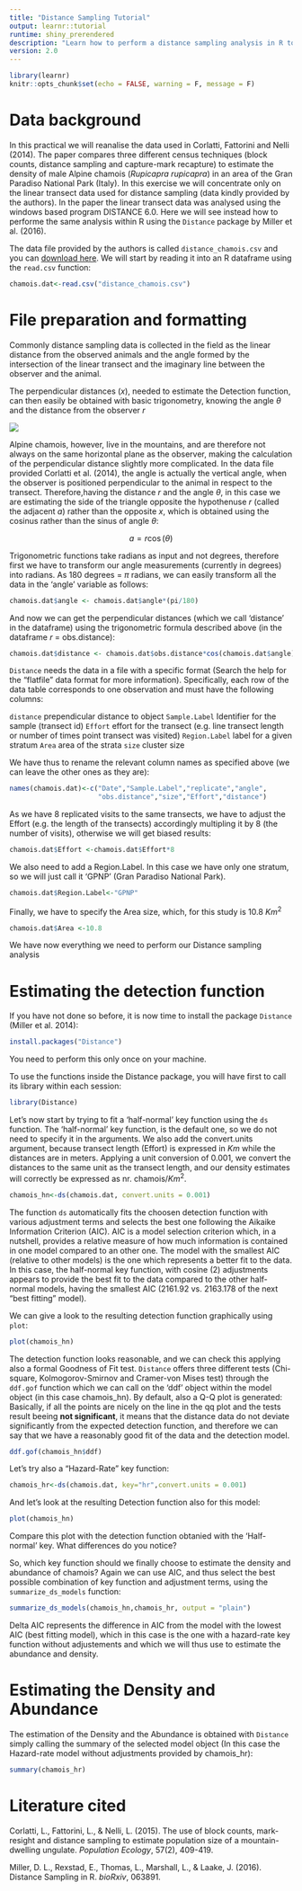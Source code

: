 ```yaml
---
title: "Distance Sampling Tutorial"
output: learnr::tutorial
runtime: shiny_prerendered
description: "Learn how to perform a distance sampling analysis in R to estimate the density of Alpine Chamois in an area of Gran Paradiso National Park"
version: 2.0
---
```


```r
library(learnr)
knitr::opts_chunk$set(echo = FALSE, warning = F, message = F)
```

# Data background

In this practical we will reanalise the data used in Corlatti, Fattorini and Nelli (2014). The paper compares three different census techniques (block counts, distance sampling and capture-mark recapture) to estimate the density of male Alpine chamois (*Rupicapra rupicapra*) in an area of the Gran Paradiso National Park (Italy). In this exercise we will concentrate only on the linear transect data used for distance sampling (data kindly provided by the authors). In the paper the linear transect data was analysed using the windows based program DISTANCE 6.0. Here we will see instead how to performe the same analysis within R using the `Distance` package by Miller et al. (2016). 

The data file provided by the authors is called `distance_chamois.csv` and you can  [download here](www/distance_chamois.csv). We will start by reading it into an R dataframe using the `read.csv` function:

```r
chamois.dat<-read.csv("distance_chamois.csv")
```

# File preparation and formatting

Commonly distance sampling data is collected in the field as the linear distance from the observed animals and the angle formed by the intersection of the linear transect and the imaginary line between the observer and the animal.

The perpendicular distances (*x*), needed to estimate the Detection function, can then easily be obtained with basic trigonometry, knowing the angle $\theta$ and the distance from the observer *r* 

![](images/angle.jpg)

Alpine chamois, however, live in the mountains, and are therefore not always on the same horizontal plane as the observer, making the calculation of the perpendicular distance slightly more complicated. In the data file provided Corlatti et al. (2014), the angle is actually the vertical angle, when the observer is positioned perpendicular to the animal in respect to the transect. Therefore,having the distance *r* and the angle $\theta$, in this case we are estimating the side of the triangle opposite the hypothenuse *r* (called the adjacent *a*) rather than the opposite *x*, which is obtained using the cosinus rather than the sinus of angle  $\theta$: 
  
$$a = r\cos(\theta) $$

Trigonometric functions take radians as input and not degrees, therefore first we have to transform our angle measurements (currently in degrees) into radians. As 180 degrees = $\pi$ radians, we can easily transform all the data in the 'angle' variable as follows:

```r
chamois.dat$angle <- chamois.dat$angle*(pi/180)
```

And now we can get the perpendicular distances (which we call 'distance' in the dataframe) using the trigonometric formula described above (in the dataframe *r* = obs.distance):

```r
chamois.dat$distance <- chamois.dat$obs.distance*cos(chamois.dat$angle)
```

`Distance` needs the data in a file with a specific format (Search the help for the "flatfile" data format for more information). Specifically, each row of the data table corresponds to one observation and must have the following columns:

`distance`	    prependicular distance to object
`Sample.Label`	Identifier for the sample (transect id)
`Effort`	      effort for the transect (e.g. line transect length or number of times point transect was visited)
`Region.Label`	label for a given stratum
`Area`	        area of the strata
`size`          cluster size

We have thus to rename the relevant column names as specified above (we can leave the other ones as they are):

```r
names(chamois.dat)<-c("Date","Sample.Label","replicate","angle",
                      "obs.distance","size","Effort","distance")
```

As we have 8 replicated visits to the same transects, we have to adjust the Effort (e.g. the length of the transects) accordingly multipling it by 8 (the number of visits), otherwise we will get biased results:   

```r
chamois.dat$Effort <-chamois.dat$Effort*8
```

We also need to add a Region.Label. In this case we have only one stratum, so we will just call it 'GPNP' (Gran Paradiso National Park).
```r
chamois.dat$Region.Label<-"GPNP"
```

Finally, we have to specify the Area size, which, for this study is 10.8 $Km^2$
```r
chamois.dat$Area <-10.8
```

We have now everything we need to perform our Distance sampling analysis

# Estimating the detection function

If you have not done so before, it is now time to install the package `Distance` (Miller et al. 2014):

```r
install.packages("Distance") 
```

You need to perform this only once on your machine. 

To use the functions inside the Distance package, you will have first to call its library within each session:

```r
library(Distance)
```

Let's now start by trying to fit a 'half-normal' key function using the `ds` function. The 'half-normal' key function, is the default one, so we do not need to specify it in the arguments.
We also add the convert.units argument, because transect length (Effort) is expressed in $Km$ while the distances are in meters. Applying a unit conversion of 0.001, we convert the distances to the same unit as the transect length, and  our density estimates will correctly be expressed as nr. chamois/$Km^2$.

```r
chamois_hn<-ds(chamois.dat, convert.units = 0.001)
```


The function `ds` automatically fits the choosen detection function with various adjustment terms and selects the best one following the Aikaike Information Criterion (AIC). AIC is a model selection criterion which, in a nutshell, provides a relative measure of how much information is contained in one model compared to an other one. The model with the smallest AIC (relative to other models) is the one which represents a better fit to the data. In this case, the half-normal key function, with cosine (2) adjustments appears to provide the best fit to the data compared to the other half-normal models, having the smallest AIC (2161.92 vs. 2163.178 of the next "best fitting" model).

We can give a look to the resulting detection function graphically using `plot`:

```r
plot(chamois_hn)
```

The detection function looks reasonable, and we can check this  applying also a formal Goodness of Fit test. `Distance` offers three different tests (Chi-square, Kolmogorov-Smirnov and Cramer-von Mises test) through the `ddf.gof` function which we can call on the 'ddf' object within the model object (in this case chamois_hn). By default, also a Q-Q plot is generated: Basically, if all the points are nicely on the line in the qq plot and the tests result beeing **not significant**, it means that the distance data do not deviate significantly from the expected detection function, and therefore we can say that we have a reasonably good fit of the data and the detection model.   

```r
ddf.gof(chamois_hn$ddf)
```
  
Let's try also a "Hazard-Rate" key function: 

```r
chamois_hr<-ds(chamois.dat, key="hr",convert.units = 0.001)
```

And let's look at the resulting Detection function also for this model: 

```r
plot(chamois_hn)
```

Compare this plot with the detection function obtanied with the 'Half-normal' key. What differences do you notice?

So, which key function should we finally choose to estimate the density and abundance of chamois? Again we can use AIC, and thus select the best possible combination of key function and adjustment terms, using the `summarize_ds_models` function:

```r
summarize_ds_models(chamois_hn,chamois_hr, output = "plain")
```

Delta AIC represents the difference in AIC from the model with the lowest AIC (best fitting model), which in this case is the one with a hazard-rate key function without adjustements and which we will thus use to estimate the abundance and density.

# Estimating the Density and Abundance

The estimation of the Density and the Abundance is obtained with `Distance` simply calling the summary of the selected model object (In this case the Hazard-rate model without adjustments provided by chamois_hr):

```r
summary(chamois_hr)
```

# Literature cited

Corlatti, L., Fattorini, L., & Nelli, L. (2015). The use of block counts, mark-resight and distance sampling to estimate population size of a mountain-dwelling ungulate. *Population Ecology*, 57(2), 409-419.

Miller, D. L., Rexstad, E., Thomas, L., Marshall, L., & Laake, J. (2016). Distance Sampling in R. *bioRxiv*, 063891.



 

